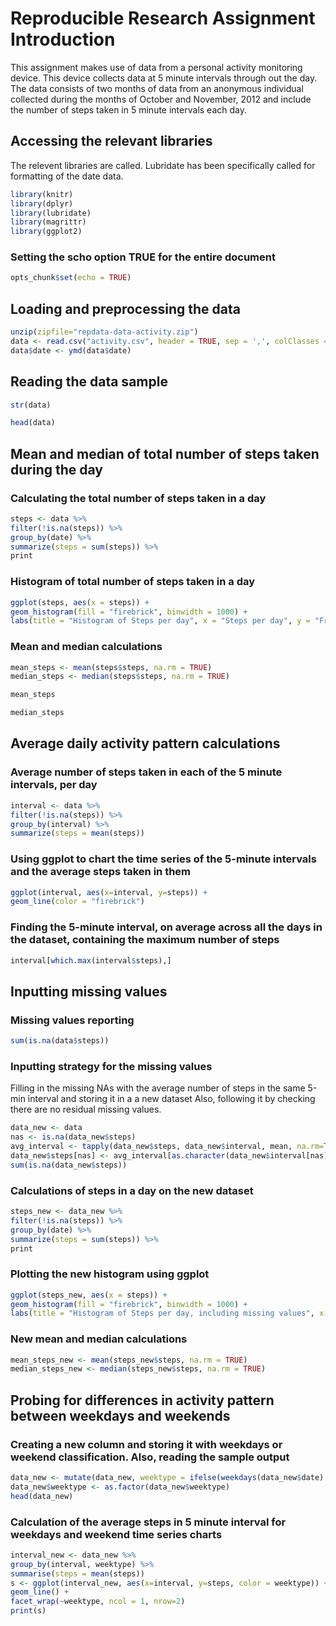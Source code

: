 # Reproducible Research Assignment Introduction

This assignment makes use of data from a personal activity monitoring device. This device collects data at 5 minute intervals through out the day. The data consists of two months of data from an anonymous individual collected during the months of October and November, 2012 and include the number of steps taken in 5 minute intervals each day.

## Accessing the relevant libraries

The relevent libraries are called. Lubridate has been specifically called for formatting of the date data.

```r
library(knitr)
library(dplyr)
library(lubridate)
library(magrittr)
library(ggplot2)
```

### Setting the scho option TRUE for the entire document

```r
opts_chunk$set(echo = TRUE)
```

## Loading and preprocessing the data

```r
unzip(zipfile="repdata-data-activity.zip")
data <- read.csv("activity.csv", header = TRUE, sep = ',', colClasses = c("numeric", "character","integer"))
data$date <- ymd(data$date)
```

## Reading the data sample
```r
str(data)
```

```r
head(data)
```

## Mean and median of total number of steps taken during the day

### Calculating the total number of steps taken in a day
```r
steps <- data %>%
filter(!is.na(steps)) %>%
group_by(date) %>%
summarize(steps = sum(steps)) %>%
print
```

### Histogram of total number of steps taken in a day
```r
ggplot(steps, aes(x = steps)) +
geom_histogram(fill = "firebrick", binwidth = 1000) +
labs(title = "Histogram of Steps per day", x = "Steps per day", y = "Frequency")
```

### Mean and median calculations
```r
mean_steps <- mean(steps$steps, na.rm = TRUE)
median_steps <- median(steps$steps, na.rm = TRUE)
```

```r
mean_steps
```

```r
median_steps
```

## Average daily activity pattern calculations

### Average number of steps taken in each of the 5 minute intervals, per day
```r
interval <- data %>%
filter(!is.na(steps)) %>%
group_by(interval) %>%
summarize(steps = mean(steps))
```

### Using ggplot to chart the time series of the 5-minute intervals and the average steps taken in them
```r
ggplot(interval, aes(x=interval, y=steps)) +
geom_line(color = "firebrick")
```

### Finding the 5-minute interval, on average across all the days in the dataset, containing the maximum number of steps
```r
interval[which.max(interval$steps),]
```

## Inputting missing values

### Missing values reporting

```r
sum(is.na(data$steps))
```

### Inputting strategy for the missing values 

Filling in the missing NAs with the average number of steps in the same 5-min interval and storing it in a a new dataset
Also, following it by checking there are no residual missing values.

```r
data_new <- data
nas <- is.na(data_new$steps)
avg_interval <- tapply(data_new$steps, data_new$interval, mean, na.rm=TRUE, simplify=TRUE)
data_new$steps[nas] <- avg_interval[as.character(data_new$interval[nas])]
sum(is.na(data_new$steps))
```

### Calculations of steps in a day on the new dataset 
```r
steps_new <- data_new %>%
filter(!is.na(steps)) %>%
group_by(date) %>%
summarize(steps = sum(steps)) %>%
print
```

### Plotting the new histogram using ggplot
```r
ggplot(steps_new, aes(x = steps)) +
geom_histogram(fill = "firebrick", binwidth = 1000) +
labs(title = "Histogram of Steps per day, including missing values", x = "Steps per day", y = "Frequency")
```

### New mean and median calculations
```r
mean_steps_new <- mean(steps_new$steps, na.rm = TRUE)
median_steps_new <- median(steps_new$steps, na.rm = TRUE)
```

## Probing for differences in activity pattern between weekdays and weekends

### Creating a new column and storing it with weekdays or weekend classification. Also, reading the sample output
```r
data_new <- mutate(data_new, weektype = ifelse(weekdays(data_new$date) == "Saturday" | weekdays(data_new$date) == "Sunday", "weekend", "weekday"))
data_new$weektype <- as.factor(data_new$weektype)
head(data_new)
```

### Calculation of the average steps in 5 minute interval for weekdays and weekend time series charts
```r
interval_new <- data_new %>%
group_by(interval, weektype) %>%
summarise(steps = mean(steps))
s <- ggplot(interval_new, aes(x=interval, y=steps, color = weektype)) +
geom_line() +
facet_wrap(~weektype, ncol = 1, nrow=2)
print(s)
```

  






